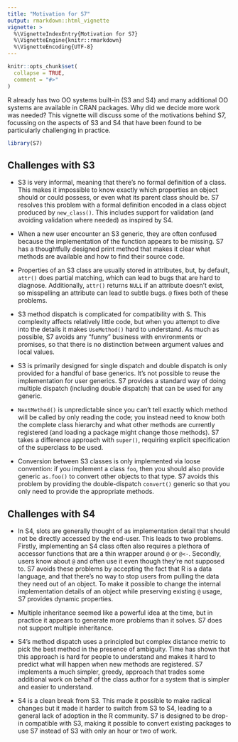 ```yaml
---
title: "Motivation for S7"
output: rmarkdown::html_vignette
vignette: >
  %\VignetteIndexEntry{Motivation for S7}
  %\VignetteEngine{knitr::rmarkdown}
  %\VignetteEncoding{UTF-8}
---
```


```r
knitr::opts_chunk$set(
  collapse = TRUE,
  comment = "#>"
)
```

R already has two OO systems built-in (S3 and S4) and many additional OO systems are available in CRAN packages.
Why did we decide more work was needed?
This vignette will discuss some of the motivations behind S7, focussing on the aspects of S3 and S4 that have been found to be particularly challenging in practice.

```r
library(S7)
```

## Challenges with S3

-   S3 is very informal, meaning that there's no formal definition of a class.
    This makes it impossible to know exactly which properties an object should or could possess, or even what its parent class should be.
    S7 resolves this problem with a formal definition encoded in a class object produced by `new_class()`.
    This includes support for validation (and avoiding validation where needed) as inspired by S4.

-   When a new user encounter an S3 generic, they are often confused because the implementation of the function appears to be missing.
    S7 has a thoughtfully designed print method that makes it clear what methods are available and how to find their source code.

-   Properties of an S3 class are usually stored in attributes, but, by default, `attr()` does partial matching, which can lead to bugs that are hard to diagnose.
    Additionally, `attr()` returns `NULL` if an attribute doesn't exist, so misspelling an attribute can lead to subtle bugs.
    `@` fixes both of these problems.

-   S3 method dispatch is complicated for compatibility with S.
    This complexity affects relatively little code, but when you attempt to dive into the details it makes `UseMethod()` hard to understand.
    As much as possible, S7 avoids any "funny" business with environments or promises, so that there is no distinction between argument values and local values.

-   S3 is primarily designed for single dispatch and double dispatch is only provided for a handful of base generics.
    It's not possible to reuse the implementation for user generics.
    S7 provides a standard way of doing multiple dispatch (including double dispatch) that can be used for any generic.

-   `NextMethod()` is unpredictable since you can't tell exactly which method will be called by only reading the code; you instead need to know both the complete class hierarchy and what other methods are currently registered (and loading a package might change those methods).
    S7 takes a difference approach with `super()`, requiring explicit specification of the superclass to be used.

-   Conversion between S3 classes is only implemented via loose convention: if you implement a class `foo`, then you should also provide generic `as.foo()` to convert other objects to that type.
    S7 avoids this problem by providing the double-dispatch `convert()` generic so that you only need to provide the appropriate methods.

## Challenges with S4

-   In S4, slots are generally thought of as implementation detail that should not be directly accessed by the end-user.
    This leads to two problems.
    Firstly, implementing an S4 class often also requires a plethora of accessor functions that are a thin wrapper around `@` or `@<-`.
    Secondly, users know about `@` and often use it even though they're not supposed to.
    S7 avoids these problems by accepting the fact that R is a data language, and that there's no way to stop users from pulling the data they need out of an object.
    To make it possible to change the internal implementation details of an object while preserving existing `@` usage, S7 provides dynamic properties.

-   Multiple inheritance seemed like a powerful idea at the time, but in practice it appears to generate more problems than it solves.
    S7 does not support multiple inheritance.

-   S4's method dispatch uses a principled but complex distance metric to pick the best method in the presence of ambiguity.
    Time has shown that this approach is hard for people to understand and makes it hard to predict what will happen when new methods are registered.
    S7 implements a much simpler, greedy, approach that trades some additional work on behalf of the class author for a system that is simpler and easier to understand.

-   S4 is a clean break from S3.
    This made it possible to make radical changes but it made it harder to switch from S3 to S4, leading to a general lack of adoption in the R community.
    S7 is designed to be drop-in compatible with S3, making it possible to convert existing packages to use S7 instead of S3 with only an hour or two of work.
